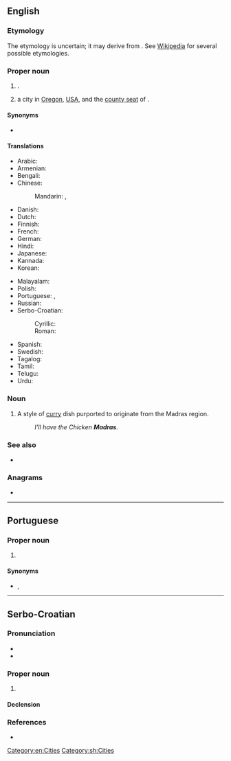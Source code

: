 {{also|madras|madrás}}
==English==
{{wikipedia}}
{{slim-wikipedia|Madras, Oregon}}

===Etymology===
The etymology is uncertain; it may derive from {{m|en|Madraspattinam}}. See [[w:Chennai#Name|Wikipedia]] for several possible etymologies.

===Proper noun===
{{en-proper noun}}

# {{former name of|Chennai|lang=en|nodot=1}} {{gloss|the state capital of [[Tamil Nadu]], [[India]]}}.
# a city in [[Oregon]], [[USA]], and the [[county seat]] of {{l|en|Jefferson County}}.

====Synonyms====
* {{l|en|Chennai}} {{qualifier|current name}}

====Translations====
{{trans-top|city}}
* Arabic: {{t|ar|مَدْرَاس|m}}
* Armenian: {{t|hy|Մադրաս}}
* Bengali: {{t|bn|মাদ্রাজ|sc=Beng}}
* Chinese:
*: Mandarin: {{t+|cmn|馬德拉斯|sc=Hani}}, {{t+|cmn|马德拉斯|tr=Mǎdélāsī|sc=Hani}}
* Danish: {{t|da|Madras}}
* Dutch: {{t|nl|Madras}}
* Finnish: {{t|fi|Madras}}
* French: {{t+|fr|Madras|m}}
* German: {{t|de|Madras|n}}
* Hindi: {{t+|hi|मद्रास|tr=madrās}}
* Japanese: {{t|ja|マドラス|tr=Madorasu}}
* Kannada: {{t+|kn|ಮದ್ರಾಸು|sc=Knda}}
* Korean: {{t|ko|마드라스|tr=Madeuraseu}}
{{trans-mid}}
* Malayalam: {{t|ml|മദ്രാസ്|sc=Mlym}}
* Polish: {{t|pl|Madras|m}}
* Portuguese: {{t|pt|Madras|f}}, {{t|pt|Madrasta|f}}
* Russian: {{t|ru|Мадра́с|m}}
* Serbo-Croatian:
*: Cyrillic: {{t|sh|Ма̀драс|m}}
*: Roman: {{t+|sh|Màdras|m}}
* Spanish: {{t|es|Madras|m}}
* Swedish: {{t|sv|Madras}}
* Tagalog: {{t|tl|Madras}}
* Tamil: {{t|ta|மெட்ராஸ்}}
* Telugu: {{t|te|మద్రాసు}}
* Urdu: {{t|ur|مدراس|tr=madrās}}
{{trans-bottom}}

===Noun===
{{en-noun|?}}

# {{lb|en|British}} A style of [[curry]] dish purported to originate from the Madras region.
#: ''I’ll have the Chicken '''Madras'''.''

===See also===
* {{l|en|Chennai}}

{{topics|en|Oregon, USA}}

===Anagrams===
* {{anagrams|en|a=aadmrs|Mardas|damars|dramas|masdar}}

[[Category:en:Cities]]

----

==Portuguese==

===Proper noun===
{{pt-proper noun|f}}

# {{place|pt|city/state capital|s/Tamil Nadu|c/India|t1=Madras|t2=Chennai}}

====Synonyms====
* {{l|pt|Chennai}}, {{l|pt|Madrasta}}

----

==Serbo-Croatian==
{{wikipedia|lang=sh}}

===Pronunciation===
* {{IPA|/mǎdras/|lang=sh}}
* {{hyphenation|Mad|ras|lang=sh}}

===Proper noun===
{{sh-proper noun|g=m|head=Màdras}}

# {{l|en|Madras}}

====Declension====
{{sh-decl-noun-unc
|Madras
|Madrasa
|Madrasu
|Madras
|Madrase
|Madrasu
|Madrasom
}}

===References===
* {{R:sh:HJP|e11jXBU%3D}}

[[Category:sh:Cities]]